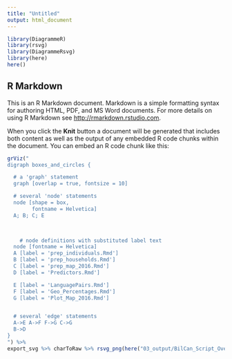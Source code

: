 ---
title: "Untitled"
output: html_document
---

```{r setup, include=FALSE}
library(DiagrammeR)
library(rsvg)
library(DiagrammeRsvg)
library(here)
here()
```

## R Markdown

This is an R Markdown document. Markdown is a simple formatting syntax for authoring HTML, PDF, and MS Word documents. For more details on using R Markdown see <http://rmarkdown.rstudio.com>.

When you click the **Knit** button a document will be generated that includes both content as well as the output of any embedded R code chunks within the document. You can embed an R code chunk like this:

```{r graph}
grViz("
digraph boxes_and_circles {

  # a 'graph' statement
  graph [overlap = true, fontsize = 10]

  # several 'node' statements
  node [shape = box,
        fontname = Helvetica]
  A; B; C; E


  
    # node definitions with substituted label text
  node [fontname = Helvetica]
  A [label = 'prep_individuals.Rmd']
  B [label = 'prep_households.Rmd']
  C [label = 'prep_map_2016.Rmd']
  D [label = 'Predictors.Rmd']

  E [label = 'LanguagePairs.Rmd']
  F [label = 'Geo_Percentages.Rmd']
  G [label = 'Plot_Map_2016.Rmd']


  # several 'edge' statements
  A->E A->F F->G C->G
  B->D 
}
") %>%
export_svg %>% charToRaw %>% rsvg_png(here("03_output/BilCan_Script_Overview.png"),  width = 2000, height = 700)
```


